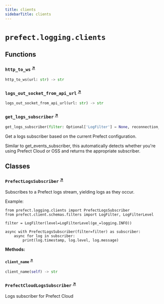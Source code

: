 ```yaml
---
title: clients
sidebarTitle: clients
---
```


# `prefect.logging.clients`

## Functions

### `http_to_ws` <sup><a href="https://github.com/prefecthq/prefect/blob/main/src/prefect/logging/clients.py#L67" target="_blank">↗</a></sup>

```python
http_to_ws(url: str) -> str
```

### `logs_out_socket_from_api_url` <sup><a href="https://github.com/prefecthq/prefect/blob/main/src/prefect/logging/clients.py#L71" target="_blank">↗</a></sup>

```python
logs_out_socket_from_api_url(url: str) -> str
```

### `get_logs_subscriber` <sup><a href="https://github.com/prefecthq/prefect/blob/main/src/prefect/logging/clients.py#L89" target="_blank">↗</a></sup>

```python
get_logs_subscriber(filter: Optional['LogFilter'] = None, reconnection_attempts: int = 10) -> 'PrefectLogsSubscriber'
```


Get a logs subscriber based on the current Prefect configuration.

Similar to get_events_subscriber, this automatically detects whether
you're using Prefect Cloud or OSS and returns the appropriate subscriber.


## Classes

### `PrefectLogsSubscriber` <sup><a href="https://github.com/prefecthq/prefect/blob/main/src/prefect/logging/clients.py#L127" target="_blank">↗</a></sup>


Subscribes to a Prefect logs stream, yielding logs as they occur.

Example:

    from prefect.logging.clients import PrefectLogsSubscriber
    from prefect.client.schemas.filters import LogFilter, LogFilterLevel

    filter = LogFilter(level=LogFilterLevel(ge_=logging.INFO))

    async with PrefectLogsSubscriber(filter=filter) as subscriber:
        async for log in subscriber:
            print(log.timestamp, log.level, log.message)


**Methods:**

#### `client_name` <sup><a href="https://github.com/prefecthq/prefect/blob/main/src/prefect/logging/clients.py#L193" target="_blank">↗</a></sup>

```python
client_name(self) -> str
```

### `PrefectCloudLogsSubscriber` <sup><a href="https://github.com/prefecthq/prefect/blob/main/src/prefect/logging/clients.py#L321" target="_blank">↗</a></sup>


Logs subscriber for Prefect Cloud

